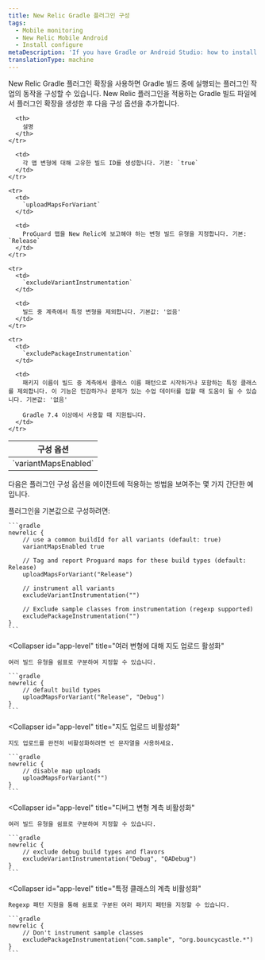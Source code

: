 ```yaml
---
title: New Relic Gradle 플러그인 구성
tags:
  - Mobile monitoring
  - New Relic Mobile Android
  - Install configure
metaDescription: 'If you have Gradle or Android Studio: how to install New Relic mobile monitoring.'
translationType: machine
---
```


New Relic Gradle 플러그인 확장을 사용하면 Gradle 빌드 중에 실행되는 플러그인 작업의 동작을 구성할 수 있습니다. New Relic 플러그인을 적용하는 Gradle 빌드 파일에서 플러그인 확장을 생성한 후 다음 구성 옵션을 추가합니다.

<table>
  <thead>
    <tr>
      <th style={{ width: "220px" }}>
        구성 옵션
      </th>

      <th>
        설명
      </th>
    </tr>
  </thead>

  <tbody>
    <tr>
      <td>
        `variantMapsEnabled`
      </td>

      <td>
        각 앱 변형에 대해 고유한 빌드 ID를 생성합니다. 기본: `true`
      </td>
    </tr>

    <tr>
      <td>
        `uploadMapsForVariant`
      </td>

      <td>
        ProGuard 맵을 New Relic에 보고해야 하는 변형 빌드 유형을 지정합니다. 기본: `Release`
      </td>
    </tr>

    <tr>
      <td>
        `excludeVariantInstrumentation`
      </td>

      <td>
        빌드 중 계측에서 특정 변형을 제외합니다. 기본값: '없음'
      </td>
    </tr>

    <tr>
      <td>
        `excludePackageInstrumentation`
      </td>

      <td>
        패키지 이름이 빌드 중 계측에서 클래스 이름 패턴으로 시작하거나 포함하는 특정 클래스를 제외합니다. 이 기능은 민감하거나 문제가 있는 수업 데이터를 접할 때 도움이 될 수 있습니다. 기본값: '없음'

        Gradle 7.4 이상에서 사용할 때 지원됩니다.
      </td>
    </tr>
  </tbody>
</table>

다음은 플러그인 구성 옵션을 에이전트에 적용하는 방법을 보여주는 몇 가지 간단한 예입니다.

<CollapserGroup>
  <Collapser
    id="app-level"
    title="앱 수준 build.gradle 예제"
  >
    플러그인을 기본값으로 구성하려면:

    ```gradle
    newrelic {
        // use a common buildId for all variants (default: true)
        variantMapsEnabled true

        // Tag and report Proguard maps for these build types (default: Release)
        uploadMapsForVariant("Release")

        // instrument all variants
        excludeVariantInstrumentation("")

        // Exclude sample classes from instrumentation (regexp supported)
        excludePackageInstrumentation("")
    }
    ```
  </Collapser>

  <Collapser
    id="app-level"
    title="여러 변형에 대해 지도 업로드 활성화"
  >
    여러 빌드 유형을 쉼표로 구분하여 지정할 수 있습니다.

    ```gradle
    newrelic {
        // default build types
        uploadMapsForVariant("Release", "Debug")
    }
    ```
  </Collapser>

  <Collapser
    id="app-level"
    title="지도 업로드 비활성화"
  >
    지도 업로드를 완전히 비활성화하려면 빈 문자열을 사용하세요.

    ```gradle
    newrelic {
        // disable map uploads
        uploadMapsForVariant("")
    }
    ```
  </Collapser>

  <Collapser
    id="app-level"
    title="디버그 변형 계측 비활성화"
  >
    여러 빌드 유형을 쉼표로 구분하여 지정할 수 있습니다.

    ```gradle
    newrelic {
        // exclude debug build types and flavors
        excludeVariantInstrumentation("Debug", "QADebug")
    }
    ```
  </Collapser>

  <Collapser
    id="app-level"
    title="특정 클래스의 계측 비활성화"
  >
    Regexp 패턴 지원을 통해 쉼표로 구분된 여러 패키지 패턴을 지정할 수 있습니다.

    ```gradle
    newrelic {
        // Don't instrument sample classes
        excludePackageInstrumentation("com.sample", "org.bouncycastle.*")
    }
    ```
  </Collapser>
</CollapserGroup>
